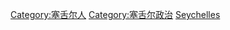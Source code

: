 {{Commonscat|Politicians of Seychelles}}

[[Category:塞舌尔人|Category:塞舌尔人]]
[[Category:塞舌尔政治|Category:塞舌尔政治]]
[[Category:非洲各国政治人物|Seychelles]]